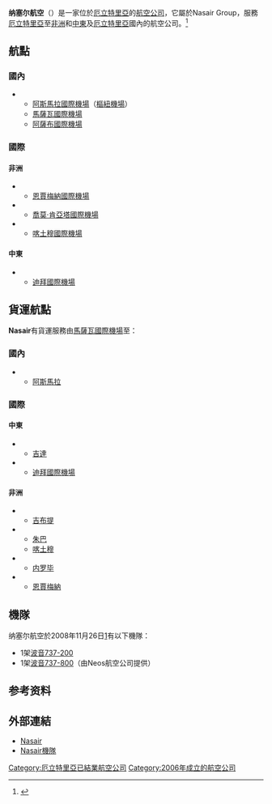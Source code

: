 {{Infobox Airline
|airline=纳塞尔航空 <br> ናዜር
|logo = Nasair Eritrea Boeing 737-200 Iwelumo.jpg
|IATA=UE
|ICAO=NAS
|callsign=NASAIRWAYS
|founded=2006年
|hubs={{ERI}} [[阿斯馬拉國際機場|阿斯馬拉國際機場]]
|fleet_size=2
|destinations=6
|headquarters={{ERI}} [[阿斯馬拉|阿斯馬拉]]
|key_people=
|website=http://www.nasair.aero/
|}}
'''纳塞尔航空'''（{{lang-en|Nasair}}）是一家位於[[厄立特里亞|厄立特里亞]]的[[航空公司|航空公司]]，它屬於Nasair Group，服務[[厄立特里亞|厄立特里亞]]至[[非洲|非洲]]和[[中東|中東]]及[[厄立特里亞|厄立特里亞]]國內的航空公司。<ref>{{cite web| title=厄立特里亚国家概况 | url=http://www.mfa.gov.cn/chn/pds/gjhdq/gj/fz/1206_9/ | publisher=中华人民共和国外交部| date = 2010年6月4日 | accessdate=2010年8月29日}}</ref>

== 航點 ==
=== 國內 ===
**[[阿斯馬拉國際機場|阿斯馬拉國際機場]]（[[樞紐機場|樞紐機場]]）
**[[馬薩瓦國際機場|馬薩瓦國際機場]]
**[[阿薩布國際機場|阿薩布國際機場]]

=== 國際 ===
==== 非洲 ====
*{{CHA}}
**[[恩賈梅納國際機場|恩賈梅納國際機場]]
*{{KEN}}
**[[乔莫·肯雅塔国际机场|喬莫·肯亞塔國際機場]]
*{{SUD}}
**[[喀土穆國際機場|喀土穆國際機場]]

==== 中東 ====
*{{ARE}}
**[[迪拜國際機場|迪拜國際機場]]

== 貨運航點 ==
'''Nasair'''有貨運服務由[[馬薩瓦國際機場|馬薩瓦國際機場]]至：

=== 國內 ===
**[[阿斯馬拉|阿斯馬拉]]

=== 國際 ===
==== 中東 ====
*{{SAU}}
**[[吉達|吉達]]
*{{ARE}}
**[[迪拜國際機場|迪拜國際機場]]

==== 非洲 ====
*{{DJI}}
**[[吉布地_(城市)|吉布提]]
*{{SUD}}
**[[朱巴|朱巴]]
**[[喀土穆|喀土穆]]
*{{KEN}}
**[[内罗毕|内罗毕]]
*{{CHA}}
**[[恩賈梅納|恩賈梅納]]

== 機隊 ==
纳塞尔航空於2008年11月26日[http://www.ch-aviation.ch/aircraft.php?search=set&airline=NSI&al_op=1]{{Dead link|date=2020年3月 |bot=InternetArchiveBot |fix-attempted=yes }}有以下機隊：
*1架[[波音737|波音737-200]]
*1架[[波音737|波音737-800]]（由Neos航空公司提供）

==参考资料==
{{reflist}}

== 外部連結 ==
*[http://www.nasair.aero/ Nasair{{en}}]
*[http://www.ch-aviation.ch/aircraft.php?search=set&airline=NSI&al_op=1 Nasair機隊{{en}}]{{Dead link|date=2020年3月 |bot=InternetArchiveBot |fix-attempted=yes }}

[[Category:厄立特里亞已結業航空公司|Category:厄立特里亞已結業航空公司]]
[[Category:2006年成立的航空公司|Category:2006年成立的航空公司]]